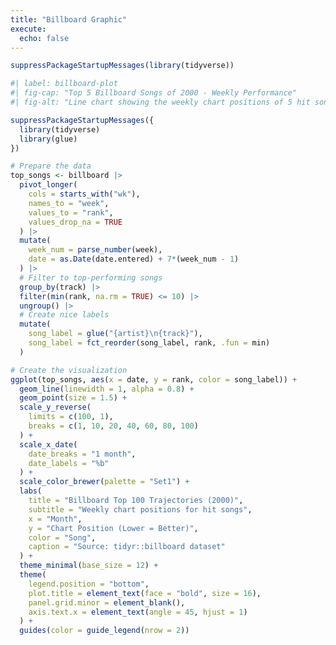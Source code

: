```yaml
---
title: "Billboard Graphic"
execute:
  echo: false
---
```


```r
suppressPackageStartupMessages(library(tidyverse))
```

```r
#| label: billboard-plot
#| fig-cap: "Top 5 Billboard Songs of 2000 - Weekly Performance"
#| fig-alt: "Line chart showing the weekly chart positions of 5 hit songs from 2000"

suppressPackageStartupMessages({
  library(tidyverse)
  library(glue)
})

# Prepare the data
top_songs <- billboard |> 
  pivot_longer(
    cols = starts_with("wk"),
    names_to = "week",
    values_to = "rank",
    values_drop_na = TRUE
  ) |> 
  mutate(
    week_num = parse_number(week),
    date = as.Date(date.entered) + 7*(week_num - 1)
  ) |> 
  # Filter to top-performing songs
  group_by(track) |> 
  filter(min(rank, na.rm = TRUE) <= 10) |> 
  ungroup() |> 
  # Create nice labels
  mutate(
    song_label = glue("{artist}\n{track}"),
    song_label = fct_reorder(song_label, rank, .fun = min)
  )

# Create the visualization
ggplot(top_songs, aes(x = date, y = rank, color = song_label)) +
  geom_line(linewidth = 1, alpha = 0.8) +
  geom_point(size = 1.5) +
  scale_y_reverse(
    limits = c(100, 1),
    breaks = c(1, 10, 20, 40, 60, 80, 100)
  ) +
  scale_x_date(
    date_breaks = "1 month",
    date_labels = "%b"
  ) +
  scale_color_brewer(palette = "Set1") +
  labs(
    title = "Billboard Top 100 Trajectories (2000)",
    subtitle = "Weekly chart positions for hit songs",
    x = "Month",
    y = "Chart Position (Lower = Better)",
    color = "Song",
    caption = "Source: tidyr::billboard dataset"
  ) +
  theme_minimal(base_size = 12) +
  theme(
    legend.position = "bottom",
    plot.title = element_text(face = "bold", size = 16),
    panel.grid.minor = element_blank(),
    axis.text.x = element_text(angle = 45, hjust = 1)
  ) +
  guides(color = guide_legend(nrow = 2))
```
